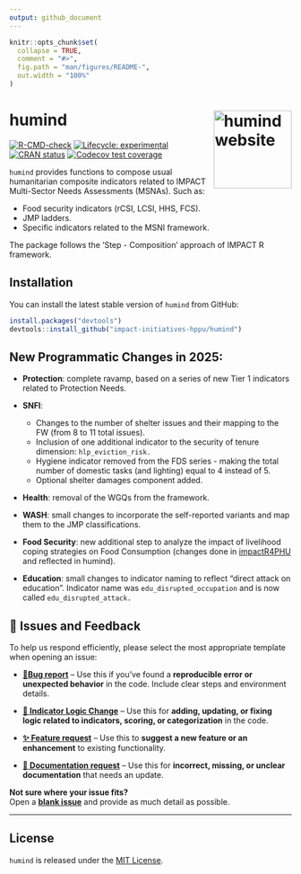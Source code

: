 ```yaml
---
output: github_document
---
```


<!-- README.md is generated from README.Rmd. Please edit that file -->

```r
knitr::opts_chunk$set(
  collapse = TRUE,
  comment = "#>",
  fig.path = "man/figures/README-",
  out.width = "100%"
)

```

# humind <a href="https://impact-initiatives-hppu.github.io/humind/"><img src="man/figures/logo.png" align="right" height="139" alt="humind website" /></a>

<!-- badges: start -->
[![R-CMD-check](https://github.com/impact-initiatives-hppu/humind/actions/workflows/R-CMD-check.yaml/badge.svg)](https://github.com/impact-initiatives-hppu/humind/actions/workflows/R-CMD-check.yaml)
[![Lifecycle: experimental](https://img.shields.io/badge/lifecycle-experimental-orange.svg)](https://lifecycle.r-lib.org/articles/stages.html#experimental)
[![CRAN status](https://www.r-pkg.org/badges/version/humind)](https://CRAN.R-project.org/package=humind)
[![Codecov test coverage](https://codecov.io/gh/impact-initiatives-hppu/humind/branch/main/graph/badge.svg)](https://app.codecov.io/gh/impact-initiatives-hppu/humind?branch=main)
<!-- badges: end -->

`humind` provides functions to compose usual humanitarian composite
indicators related to IMPACT Multi-Sector Needs Assessments (MSNAs). Such as:

- Food security indicators (rCSI, LCSI, HHS, FCS).
- JMP ladders.
- Specific indicators related to the MSNI framework.

The package follows the 'Step - Composition' approach of IMPACT R framework.

## Installation

You can install the latest stable version of `humind` from GitHub:

``` r
install.packages("devtools")
devtools::install_github("impact-initiatives-hppu/humind")
```

## New Programmatic Changes in 2025:

* **Protection**: complete ravamp, based on a series of new Tier 1 indicators
related to Protection Needs. 

* **SNFI**:
  * Changes to the number of shelter issues and their mapping to the FW (from 8
  to 11 total issues).
  * Inclusion of one additional indicator to the security of tenure dimension:
  `hlp_eviction_risk.`
  * Hygiene indicator removed from the FDS series - making the total number of
  domestic tasks (and lighting) equal to 4 instead of 5.
  * Optional shelter damages component added.


* **Health**: removal of the WGQs from the framework.

* **WASH**: small changes to incorporate the self-reported variants and map them to
the JMP classifications.

* **Food Security**: new additional step to analyze the impact of livelihood coping
strategies on Food Consumption (changes done in [impactR4PHU](https://github.com/impact-initiatives/impactR4PHU)
and reflected in humind).

* **Education**: small changes to indicator naming to reflect "direct attack on
education". Indicator name was `edu_disrupted_occupation` and is now called
`edu_disrupted_attack.` 

## 📌 Issues and Feedback

To help us respond efficiently, please select the most appropriate template when opening an issue:

- **[🐛Bug report](https://github.com/impact-initiatives-hppu/humind/issues/new?template=bug-report.yml&labels=bug,triage)** – Use this if you’ve found a **reproducible error or unexpected behavior** in the code. Include clear steps and environment details.

- **[🧮 Indicator Logic Change](https://github.com/impact-initiatives-hppu/humind/issues/new?template=indicator_logic_change.yml&labels=indicator-logic)** – Use this for **adding, updating, or fixing logic related to indicators, scoring, or categorization** in the code.

- **[✨ Feature request](https://github.com/impact-initiatives-hppu/humind/issues/new?template=feature_request.yml&labels=enhancement)** – Use this to **suggest a new feature or an enhancement** to existing functionality.

- **[📖 Documentation request](https://github.com/impact-initiatives-hppu/humind/issues/new?template=documentation_request.yml&labels=documentation)** – Use this for **incorrect, missing, or unclear documentation** that needs an update.


**Not sure where your issue fits?**  
Open a **[blank issue](https://github.com/impact-initiatives-hppu/humind/issues/new)** and provide as much detail as possible.

---

## License

`humind` is released under the [MIT License](LICENSE.md).

